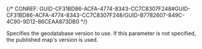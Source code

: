 

{/* CONREF: GUID-CF31BD86-ACFA-4774-8343-CC7C8307F248#GUID-CF31BD86-ACFA-4774-8343-CC7C8307F248/GUID-B7782607-849C-4C90-9D12-86CEAA873DB0  */}

Specifies the geodatabase version to use. If this parameter is not specified, the published map's version is used.
